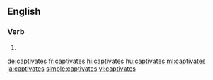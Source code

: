==English==

===Verb===
{{head|en|verb form}}

# {{en-third-person singular of|captivate}}

[[de:captivates]]
[[fr:captivates]]
[[hi:captivates]]
[[hu:captivates]]
[[ml:captivates]]
[[ja:captivates]]
[[simple:captivates]]
[[vi:captivates]]